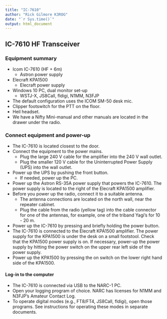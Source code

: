 ```yaml
---
title: "IC-7610"
author: "Rick Gilmore K3ROG"
date: "`r Sys.time()`"
output: html_document
---
```


## IC-7610 HF Transceiver

### Equipment summary

- Icom IC-7610 (HF + 6m)
    - Astron power supply
- Elecraft KPA1500
  - Elecraft power supply
- Windows 10 PC, dual monitor set-up
  - WSTJ-X, JS8Call, fldigi, N1MM, N3FJP
- The default configuration uses the ICOM SM-50 desk mic.
- Clipper footswitch for the PTT on the floor.
- Heil headset.
- We have a Nifty Mini-manual and other manuals are located in the drawer under the radio.

### Connect equipment and power-up

- The IC-7610 is located closest to the door.
- Connect the equipment to the power mains.
    - Plug the large 240 V cable for the amplifier into the 240 V wall outlet.
    - Plug the smaller 120 V cable for the Uninterrupted Power Supply (UPS) into the wall outlet.
- Power up the UPS by pushing the front button.
    - If needed, power up the PC.
- Power up the Astron RS-35A power supply that powers the IC-7610. The power supply is located to the right of the Elecraft KPA1500 amplifier.
- Before you power up the radio, connect it to a suitable antenna.
    - The antenna connections are located on the north wall, near the repeater cabinet.
    - Plug the cable from the radio (yellow tag) into the cable connector for one of the antennas, for example, one of the triband Yagi's for 10 - 20 m.
- Power up the IC-7610 by pressing and briefly holding the power button.
- The IC-7610 is connected to the Elecraft KPA1500 amplifier. The power supply for the KPA1500 is under the desk on a small footstool. Check that the KPA1500 power supply is on. If necessary, power-up the power supply by hitting the power switch on the upper rear left side of the power supply.
- Power up the KPA1500 by pressing the on switch on the lower right hand side of the KPA1500.

#### Log-in to the computer

- The IC-7610 is connected via USB to the NARC-1 PC.
- Open your logging program of choice. NARC has licenses for N1MM and N3FJP's Amateur Contact Log.
- To operate digital modes (e.g., FT8/FT4, JS8Call, fldigi), open those programs. 
See instructions for operating these modes in separate documents.
